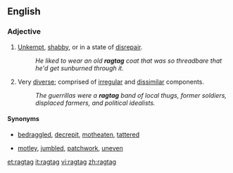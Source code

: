 ==English==

===Adjective===
{{en-adj}}

# [[unkempt|Unkempt]], [[shabby]], or in a state of [[disrepair]].
#:''He liked to wear an old '''ragtag''' coat that was so threadbare that he'd get sunburned through it.''
# Very [[diverse]]; comprised of [[irregular]] and [[dissimilar]] components.
#:''The guerrillas were a '''ragtag''' band of local thugs, former soldiers, displaced farmers, and political idealists.''

====Synonyms====
* {{sense|unkempt|shabby|or in disrepair}} [[bedraggled]], [[decrepit]], [[motheaten]], [[tattered]]
* {{sense|comprised of irregular or dissimilar components}} [[motley]], [[jumbled]], [[patchwork]], [[uneven]]

[[et:ragtag]]
[[it:ragtag]]
[[vi:ragtag]]
[[zh:ragtag]]